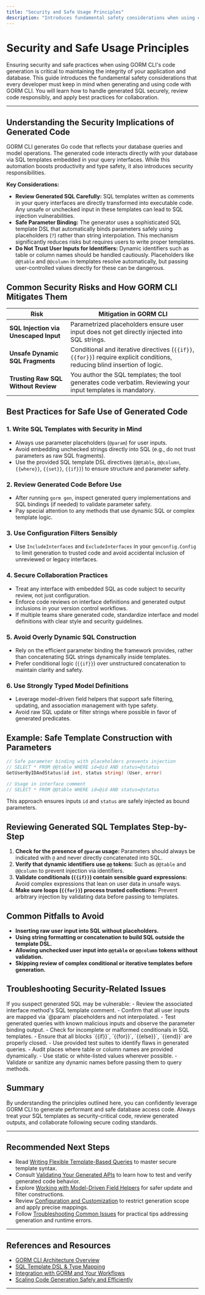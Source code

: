 ```yaml
---
title: "Security and Safe Usage Principles"
description: "Introduces fundamental safety considerations when using code generation: keeping generated code secure, reviewing generated SQL, and best practices for safe use in collaborative environments. Understand the implications of generated SQL and template code from a security perspective."
---
```


# Security and Safe Usage Principles

Ensuring security and safe practices when using GORM CLI's code generation is critical to maintaining the integrity of your application and database. This guide introduces the fundamental safety considerations that every developer must keep in mind when generating and using code with GORM CLI. You will learn how to handle generated SQL securely, review code responsibly, and apply best practices for collaboration.

---

## Understanding the Security Implications of Generated Code

GORM CLI generates Go code that reflects your database queries and model operations. The generated code interacts directly with your database via SQL templates embedded in your query interfaces. While this automation boosts productivity and type safety, it also introduces security responsibilities.

**Key Considerations:**

- **Review Generated SQL Carefully:** SQL templates written as comments in your query interfaces are directly transformed into executable code. Any unsafe or unchecked input in these templates can lead to SQL injection vulnerabilities.
- **Safe Parameter Binding:** The generator uses a sophisticated SQL template DSL that automatically binds parameters safely using placeholders (`?`) rather than string interpolation. This mechanism significantly reduces risks but requires users to write proper templates.
- **Do Not Trust User Inputs for Identifiers:** Dynamic identifiers such as table or column names should be handled cautiously. Placeholders like `@@table` and `@@column` in templates resolve automatically, but passing user-controlled values directly for these can be dangerous.


## Common Security Risks and How GORM CLI Mitigates Them

| Risk                             | Mitigation in GORM CLI                                                                     |
|----------------------------------|---------------------------------------------------------------------------------------------|
| **SQL Injection via Unescaped Input** | Parametrized placeholders ensure user input does not get directly injected into SQL strings. |
| **Unsafe Dynamic SQL Fragments** | Conditional and iterative directives (`{{if}}`, `{{for}}`) require explicit conditions, reducing blind insertion of logic. |
| **Trusting Raw SQL Without Review** | You author the SQL templates; the tool generates code verbatim. Reviewing your input templates is mandatory. |


## Best Practices for Safe Use of Generated Code

### 1. Write SQL Templates with Security in Mind

- Always use parameter placeholders (`@param`) for user inputs.
- Avoid embedding unchecked strings directly into SQL (e.g., do not trust parameters as raw SQL fragments).
- Use the provided SQL template DSL directives (`@@table`, `@@column`, `{{where}}`, `{{set}}`, `{{if}}`) to ensure structure and parameter safety.

### 2. Review Generated Code Before Use

- After running `gorm gen`, inspect generated query implementations and SQL bindings (if needed) to validate parameter safety.
- Pay special attention to any methods that use dynamic SQL or complex template logic.

### 3. Use Configuration Filters Sensibly

- Use `IncludeInterfaces` and `ExcludeInterfaces` in your `genconfig.Config` to limit generation to trusted code and avoid accidental inclusion of unreviewed or legacy interfaces.

### 4. Secure Collaboration Practices

- Treat any interface with embedded SQL as code subject to security review, not just configuration.
- Enforce code reviews on interface definitions and generated output inclusions in your version control workflows.
- If multiple teams share generated code, standardize interface and model definitions with clear style and security guidelines.

### 5. Avoid Overly Dynamic SQL Construction

- Rely on the efficient parameter binding the framework provides, rather than concatenating SQL strings dynamically inside templates.
- Prefer conditional logic (`{{if}}`) over unstructured concatenation to maintain clarity and safety.

### 6. Use Strongly Typed Model Definitions

- Leverage model-driven field helpers that support safe filtering, updating, and association management with type safety.
- Avoid raw SQL update or filter strings where possible in favor of generated predicates.


## Example: Safe Template Construction with Parameters

```go
// Safe parameter binding with placeholders prevents injection
// SELECT * FROM @@table WHERE id=@id AND status=@status
GetUserByIDAndStatus(id int, status string) (User, error)

// Usage in interface comment
// SELECT * FROM @@table WHERE id=@id AND status=@status
```

This approach ensures inputs `id` and `status` are safely injected as bound parameters.


## Reviewing Generated SQL Templates Step-by-Step

1. **Check for the presence of `@param` usage:** Parameters should always be indicated with `@` and never directly concatenated into SQL.
2. **Verify that dynamic identifiers use `@@` tokens:** Such as `@@table` and `@@column` to prevent injection via identifiers.
3. **Validate conditionals (`{{if}}`) contain sensible guard expressions:** Avoid complex expressions that lean on user data in unsafe ways.
4. **Make sure loops (`{{for}}`) process trusted collections:** Prevent arbitrary injection by validating data before passing to templates.


## Common Pitfalls to Avoid

- **Inserting raw user input into SQL without placeholders.**
- **Using string formatting or concatenation to build SQL outside the template DSL.**
- **Allowing unchecked user input into `@@table` or `@@column` tokens without validation.**
- **Skipping review of complex conditional or iterative templates before generation.**


## Troubleshooting Security-Related Issues

<AccordionGroup title="Troubleshooting Security Issues">
<Accordion title="SQL Injection Suspicion">
If you suspect generated SQL may be vulnerable:
- Review the associated interface method's SQL template comment.
- Confirm that all user inputs are mapped via `@param` placeholders and not interpolated.
- Test generated queries with known malicious inputs and observe the parameter binding output.
</Accordion>
<Accordion title="Unexpected Query Behavior or Failure">
- Check for incomplete or malformed conditionals in SQL templates.
- Ensure that all blocks `{{if}}`, `{{for}}`, `{{else}}`, `{{end}}` are properly closed.
- Use provided test suites to identify flaws in generated queries.
</Accordion>
<Accordion title="Unsafe Dynamic Table or Column Names">
- Audit places where table or column names are provided dynamically.
- Use static or white-listed values wherever possible.
- Validate or sanitize any dynamic names before passing them to query methods.
</Accordion>
</AccordionGroup>


## Summary

By understanding the principles outlined here, you can confidently leverage GORM CLI to generate performant and safe database access code. Always treat your SQL templates as security-critical code, review generated outputs, and collaborate following secure coding standards.

---

## Recommended Next Steps

- Read [Writing Flexible Template-Based Queries](/guides/advanced-patterns/template-based-queries) to master secure template syntax.
- Consult [Validating Your Generated APIs](/getting-started/validation/validating-generated-code) to learn how to test and verify generated code behavior.
- Explore [Working with Model-Driven Field Helpers](/guides/core-workflows/field-helpers) for safer update and filter constructions.
- Review [Configuration and Customization](/concepts/data-model-and-extension/configuration-and-customization) to restrict generation scope and apply precise mappings.
- Follow [Troubleshooting Common Issues](/getting-started/validation/troubleshooting) for practical tips addressing generation and runtime errors.

---

## References and Resources

- [GORM CLI Architecture Overview](/concepts/architecture-core-concepts/architecture-overview)
- [SQL Template DSL & Type Mapping](/concepts/architecture-core-concepts/template-sql-dsl)
- [Integration with GORM and Your Workflows](/concepts/integration-scaling-and-security/gorm-integration-patterns)
- [Scaling Code Generation Safely and Efficiently](/concepts/integration-scaling-and-security/scalability-and-performance)

---